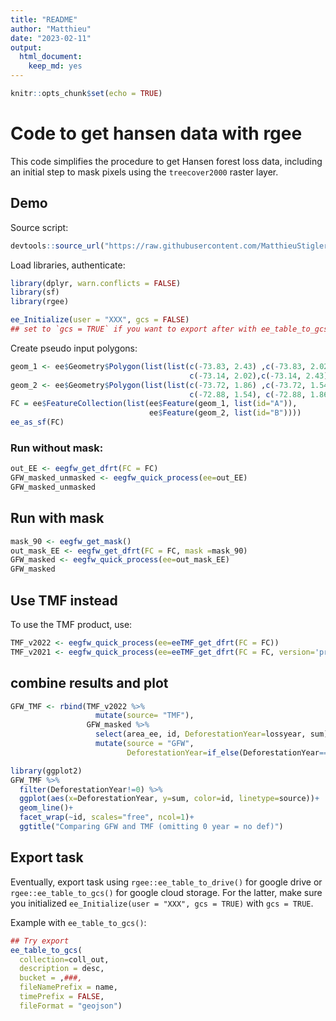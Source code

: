 ```yaml
---
title: "README"
author: "Matthieu"
date: "2023-02-11"
output:
  html_document:
    keep_md: yes
---
```


```r
knitr::opts_chunk$set(echo = TRUE)
```

# Code to get hansen data with rgee

This code simplifies the procedure to get Hansen forest loss data, including an initial step to mask pixels using the `treecover2000` raster layer. 

## Demo

Source script:

```r
devtools::source_url("https://raw.githubusercontent.com/MatthieuStigler/Misc/master/spatial/rgee/rgee_hansen_forest/eegfw_get_hansen.R")
```

Load libraries, authenticate:

```r
library(dplyr, warn.conflicts = FALSE)
library(sf)
library(rgee)

ee_Initialize(user = "XXX", gcs = FALSE)
## set to `gcs = TRUE` if you want to export after with ee_table_to_gcs()
```

Create pseudo input polygons:

```r
geom_1 <- ee$Geometry$Polygon(list(list(c(-73.83, 2.43) ,c(-73.83, 2.02),
                                        c(-73.14, 2.02),c(-73.14, 2.43))))
geom_2 <- ee$Geometry$Polygon(list(list(c(-73.72, 1.86) ,c(-73.72, 1.54),
                                        c(-72.88, 1.54), c(-72.88, 1.86))))
FC = ee$FeatureCollection(list(ee$Feature(geom_1, list(id="A")),
                               ee$Feature(geom_2, list(id="B"))))
ee_as_sf(FC)
```



### Run without mask:

```r
out_EE <- eegfw_get_dfrt(FC = FC)
GFW_masked_unmasked <- eegfw_quick_process(ee=out_EE)
GFW_masked_unmasked
```

## Run with mask

```r
mask_90 <- eegfw_get_mask()
out_mask_EE <- eegfw_get_dfrt(FC = FC, mask =mask_90)
GFW_masked <- eegfw_quick_process(ee=out_mask_EE)
GFW_masked
```


## Use TMF instead

To use the TMF product, use:

```r
TMF_v2022 <- eegfw_quick_process(ee=eeTMF_get_dfrt(FC = FC))
TMF_v2021 <- eegfw_quick_process(ee=eeTMF_get_dfrt(FC = FC, version='projects/JRC/TMF/v1_2021/DeforestationYear'))
```

## combine results and plot

```r
GFW_TMF <- rbind(TMF_v2022 %>% 
                   mutate(source= "TMF"),
                 GFW_masked %>% 
                   select(area_ee, id, DeforestationYear=lossyear, sum) %>% 
                   mutate(source = "GFW",
                          DeforestationYear=if_else(DeforestationYear==0, 0, DeforestationYear+2000)))

library(ggplot2)
GFW_TMF %>% 
  filter(DeforestationYear!=0) %>% 
  ggplot(aes(x=DeforestationYear, y=sum, color=id, linetype=source))+
  geom_line()+
  facet_wrap(~id, scales="free", ncol=1)+
  ggtitle("Comparing GFW and TMF (omitting 0 year = no def)")
```

## Export task

Eventually, export task using `rgee::ee_table_to_drive()` for google drive or `rgee::ee_table_to_gcs()` for google cloud storage. For the latter, make sure you initialized `ee_Initialize(user = "XXX", gcs = TRUE)` with `gcs = TRUE`. 

Example with `ee_table_to_gcs()`:

```r
## Try export
ee_table_to_gcs(
  collection=coll_out,
  description = desc,
  bucket = ,###,
  fileNamePrefix = name,
  timePrefix = FALSE,
  fileFormat = "geojson")
```

